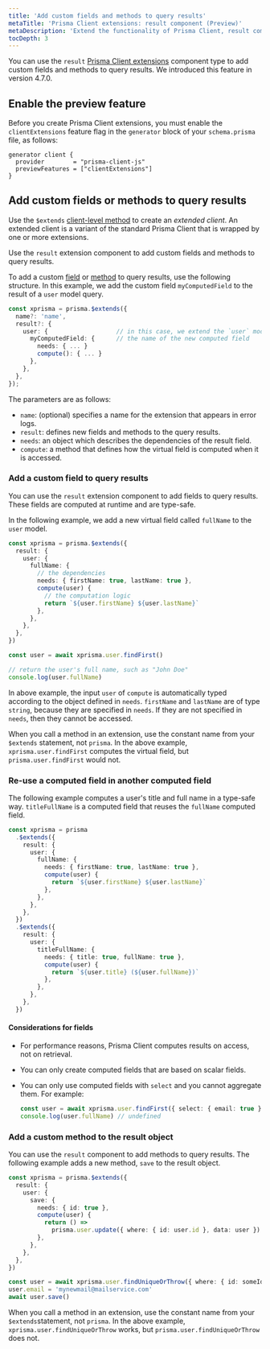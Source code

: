 ```yaml
---
title: 'Add custom fields and methods to query results'
metaTitle: 'Prisma Client extensions: result component (Preview)'
metaDescription: 'Extend the functionality of Prisma Client, result component'
tocDepth: 3
---
```


<TopBlock>

You can use the `result` [Prisma Client extensions](/concepts/components/prisma-client/client-extensions) component type to add custom fields and methods to query results. We introduced this feature in version 4.7.0.

</TopBlock>

## Enable the preview feature

Before you create Prisma Client extensions, you must enable the `clientExtensions` feature flag in the `generator` block of your `schema.prisma` file, as follows:

```prisma
generator client {
  provider        = "prisma-client-js"
  previewFeatures = ["clientExtensions"]
}
```

## Add custom fields or methods to query results

Use the `$extends` [client-level method](/reference/api-reference/prisma-client-reference#client-methods) to create an _extended client_. An extended client is a variant of the standard Prisma Client that is wrapped by one or more extensions.

Use the `result` extension component to add custom fields and methods to query results.

To add a custom [field](#add-a-custom-field-to-query-results) or [method](#add-a-custom-method-to-the-result-object) to query results, use the following structure. In this example, we add the custom field `myComputedField` to the result of a `user` model query.

```ts
const xprisma = prisma.$extends({
  name?: 'name',
  result?: {
    user: {                   // in this case, we extend the `user` model
      myComputedField: {      // the name of the new computed field
        needs: { ... }
        compute(): { ... }
      },
    },
  },
});
```

The parameters are as follows:

- `name`: (optional) specifies a name for the extension that appears in error logs.
- `result`: defines new fields and methods to the query results.
- `needs`: an object which describes the dependencies of the result field.
- `compute`: a method that defines how the virtual field is computed when it is accessed.

### Add a custom field to query results

You can use the `result` extension component to add fields to query results. These fields are computed at runtime and are type-safe.

In the following example, we add a new virtual field called `fullName` to the `user` model.

```ts
const xprisma = prisma.$extends({
  result: {
    user: {
      fullName: {
        // the dependencies
        needs: { firstName: true, lastName: true },
        compute(user) {
          // the computation logic
          return `${user.firstName} ${user.lastName}`
        },
      },
    },
  },
})

const user = await xprisma.user.findFirst()

// return the user's full name, such as "John Doe"
console.log(user.fullName)
```

In above example, the input `user` of `compute` is automatically typed according to the object defined in `needs`. `firstName` and `lastName` are of type `string`, because they are specified in `needs`. If they are not specified in `needs`, then they cannot be accessed.

When you call a method in an extension, use the constant name from your `$extends` statement, not `prisma`. In the above example, `xprisma.user.findFirst` computes the virtual field, but `prisma.user.findFirst` would not.

### Re-use a computed field in another computed field

The following example computes a user's title and full name in a type-safe way. `titleFullName` is a computed field that reuses the `fullName` computed field.

```ts
const xprisma = prisma
  .$extends({
    result: {
      user: {
        fullName: {
          needs: { firstName: true, lastName: true },
          compute(user) {
            return `${user.firstName} ${user.lastName}`
          },
        },
      },
    },
  })
  .$extends({
    result: {
      user: {
        titleFullName: {
          needs: { title: true, fullName: true },
          compute(user) {
            return `${user.title} (${user.fullName})`
          },
        },
      },
    },
  })
```

#### Considerations for fields

- For performance reasons, Prisma Client computes results on access, not on retrieval.
- You can only create computed fields that are based on scalar fields.
- You can only use computed fields with `select` and you cannot aggregate them. For example:

  ```ts
  const user = await xprisma.user.findFirst({ select: { email: true }))
  console.log(user.fullName) // undefined
  ```

### Add a custom method to the result object

You can use the `result` component to add methods to query results. The following example adds a new method, `save` to the result object.

```ts
const xprisma = prisma.$extends({
  result: {
    user: {
      save: {
        needs: { id: true },
        compute(user) {
          return () =>
            prisma.user.update({ where: { id: user.id }, data: user })
        },
      },
    },
  },
})

const user = await xprisma.user.findUniqueOrThrow({ where: { id: someId } })
user.email = 'mynewmail@mailservice.com'
await user.save()
```

When you call a method in an extension, use the constant name from your `$extends`statement, not `prisma`. In the above example, `xprisma.user.findUniqueOrThrow` works, but `prisma.user.findUniqueOrThrow` does not.
